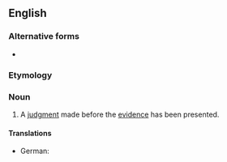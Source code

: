 ==English==

===Alternative forms===
* {{l|en|prejudgement}}

===Etymology===
{{prefix|en|pre|judgment}}

===Noun===
{{en-noun|~}}

# A [[judgment]] made before the [[evidence]] has been presented.

====Translations====
{{trans-top|judgment made before the evidence has been presented}}
* German: {{t+|de|Vorverurteilung|f}}
{{trans-mid}}
{{trans-bottom}}